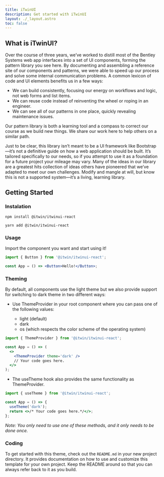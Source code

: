 ```yaml
---
title: iTwinUI
description: Get started with iTwinUI
layout: ./_layout.astro
toc: false
---
```


## What is iTwinUI?

Over the course of three years, we’ve worked to distill most of the Bentley Systems web app interfaces into a set of UI components, forming the pattern library you see here. By documenting and assembling a reference site of our components and patterns, we were able to speed up our process and solve some internal communication problems. A common lexicon of code and UI elements benefits us in a few ways:

- We can build consistently, focusing our energy on workflows and logic, not web forms and list items.
- We can reuse code instead of reinventing the wheel or roping in an engineer.
- We can see all of our patterns in one place, quickly revealing maintenance issues.

Our pattern library is both a learning tool and a compass to correct our course as we build new things. We share our work here to help others on a similar path.

Just to be clear, this library isn’t meant to be a UI framework like Bootstrap—it’s not a definitive guide on how a web application should be built. It’s tailored specifically to our needs, so if you attempt to use it as a foundation for a future project your mileage may vary. Many of the ideas in our library are a greatest hits collection of ideas others have pioneered that we’ve adapted to meet our own challenges. Modify and mangle at will, but know this is not a supported system—it’s a living, learning library.

## Getting Started

### Instalation

```shell
npm install @itwin/itwinui-react
```

```shell
yarn add @itwin/itwinui-react
```

### Usage

Import the component you want and start using it!

```jsx
import { Button } from '@itwin/itwinui-react';

const App = () => <Button>Hello!</Button>;
```

### Theming

By default, all components use the light theme but we also provide support for switching to dark theme in two different ways:

- Use ThemeProvider in your root component where you can pass one of the following values:

  - light (default)
  - dark
  - os (which respects the color scheme of the operating system)

```jsx
import { ThemeProvider } from '@itwin/itwinui-react';

const App = () => (
  <>
    <ThemeProvider theme='dark' />
    // Your code goes here.
  </>
);
```

- The useTheme hook also provides the same functionality as ThemeProvider.

```jsx
import { useTheme } from '@itwin/itwinui-react';

const App = () => {
  useTheme('dark');
  return <>/* Your code goes here.*/</>;
};
```

_Note: You only need to use one of these methods, and it only needs to be done once._

### Coding

To get started with this theme, check out the `README.md` in your new project directory. It provides documentation on how to use and customize this template for your own project. Keep the README around so that you can always refer back to it as you build.

